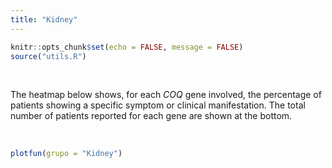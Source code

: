 ```yaml
---
title: "Kidney"
---
```


```r
knitr::opts_chunk$set(echo = FALSE, message = FALSE)
source("utils.R")
```

<br>

The heatmap below shows, for each *COQ* gene involved, the percentage of patients showing a specific symptom or clinical manifestation. The total number of patients reported for each gene are shown at the bottom.

<br>


```r
plotfun(grupo = "Kidney")
```


